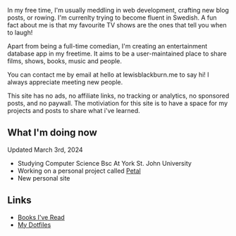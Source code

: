 In my free time, I'm usually meddling in web development, crafting new blog posts, or rowing. I'm currenlty trying to become fluent in Swedish. A fun fact about me is that my favourite TV shows are the ones that tell you when to laugh!

Apart from being a full-time comedian, I'm creating an entertainment database app in my freetime. It aims to be a user-maintained place to share films, shows, books, music and people.

You can contact me by email at hello at lewisblackburn.me to say hi! I always appreciate meeting new people.

This site has no ads, no affiliate links, no tracking or analytics, no sponsored posts, and no paywall. The motiviation for this site is to have a space for my projects and posts to share what i've learned.

## What I'm doing now

<span className="text-muted-foreground">Updated March 3rd, 2024</span>

- Studying Computer Science Bsc At York St. John University
- Working on a personal project called [Petal](../projects/petal)
- New personal site

## Links

- [Books I've Read](https://notes.lewisblackburn.me/public/Books)
- [My Dotfiles](https://notes.lewisblackburn.me/public/hyprdots)
